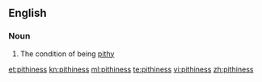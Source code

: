 ==English==

===Noun===
{{en-noun|-}}

# The condition of being [[pithy]]

[[et:pithiness]]
[[kn:pithiness]]
[[ml:pithiness]]
[[te:pithiness]]
[[vi:pithiness]]
[[zh:pithiness]]